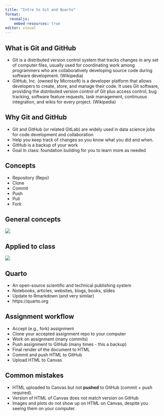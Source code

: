 ```yaml
---
title: "Intro to Git and Quarto"
format: 
  revealjs:
    embed-resources: true
editor: visual
---
```


## What is Git and GitHub

-   Git is a distributed version control system that tracks changes in any set of computer files, usually used for coordinating work among programmers who are collaboratively developing source code during software development. (Wikipedia)
-   GitHub, Inc. (owned by Microsoft) is a developer platform that allows developers to create, store, and manage their code. It uses Git software, providing the distributed version control of Git plus access control, bug tracking, software feature requests, task management, continuous integration, and wikis for every project. (Wikipedia)

## Why Git and GitHub

-   Git and GitHub (or related GitLab) are widely used in data science jobs for code development and collaboration
-   Help you keep track of changes so you know what you did and when.
-   GitHub is a backup of your work
-   Goal in class: foundation building for you to learn more as needed

## Concepts

-   Repository (Repo)
-   Clone
-   Commit
-   Push
-   Pull
-   Fork

## General concepts

![](img/git1.png)

## Applied to class

![](img/git2.png)

## Quarto

-   An open-source scientific and technical publishing system
-   Notebooks, articles, websites, blogs, books, slides
-   Update to Rmarkdown (and very similar)
-   https://quarto.org

## Assignment workflow

-   Accept (e.g., fork) assignment
-   Clone your accepted assignment repo to your computer
-   Work on assignment (many commits)
-   Push assignment to GitHub (many times - this a backup)
-   Final render of the document to HTML
-   Commit and push HTML to GitHub
-   Upload HTML to Canvas

## Common mistakes

-   HTML uploaded to Canvas but not **pushed** to GitHub (commit + push required).
-   Version of HTML of Canvas does not match version on GitHub
-   Images and plots do not show up on HTML on Canvas, despite you seeing them on your computer.
